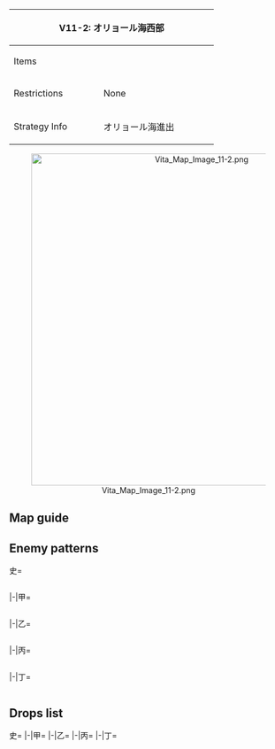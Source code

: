 {| class="article-table" style="width:100%;"
|-
! colspan="2" style="text-align:center;width:70%;" | V11-2: オリョール海西部
| rowspan="3" style="text-align:center;width:30%;" | [[File:Vita Map Banner 11-2.png|400px]]
|-
! Items
| {{Fuel}}{{Ammo}}
|-
! Restrictions
| None
|-
! Strategy Info
|オリョール海進出
|中部西海域のオリョール海に進出し、敵通商破壊艦隊を捕捉、<br>これを撃滅して、同方面の我が海上兵站ラインを防衛せよ！
|}
<center>[[File:Vita Map Image 11-2.png|600px]]</center>
==Map guide==
{{Map/Branching
|id = V11-2
|0->A/resource, B = * Random 50%/50% chance
|B->C, E/resource = *75% chance to go to E if fleet contains at least 1 CV(L/B), BBV, AV or CAV
*Else, random:
**60% chance for C
**40% chance for E
|F/resource -> H, K = *Go to K if AV ≧ 1
*Else, random:
**70% chance for K
**30% chance for H
|G -> I/resource, J = *Having a CL or SSV as Fleet flagship '''FORCES''' routing to I.
*Meet any of the following requirements to have a 40%/60% chance of routing between I/J:
** BBV ≧ 2
** Fleet contains {{ShipLink|Akitsu Maru}}
*Otherwise, random:
**82% chance for I
**18% chance for J
}}

==Enemy patterns==
<tabber>史=
<div class="scrollable" style="width:800px;max-height:400px;overflow:auto;">
{{Map/Nodes|name=前衛巡洋戦隊 B群
|B
|Normal/BaseXP
|{{Formation|Line Ahead}}
|130
|527
|527
|555
|554
|577
|577
|-
|B
|Normal/BaseXP
|{{Formation|Line Ahead}}
|120
|527
|527
|555
|554
|576
|576
|-
|B
|Normal/BaseXP
|{{Formation|Double Line}}
|120
|527
|527
|555
|554
|576
|576
|-
|B
|Normal/BaseXP
|{{Formation|Line Ahead}}
|110
|527
|527
|555
|554
|575
|575
|-
}}
{{Map/Nodes|name=潜水艦補給部隊
|C
|Normal/BaseXP
|{{Formation|Line Ahead}}
|140
|558
|555
|576
|576
|532
|532
|-
|C
|Normal/BaseXP
|{{Formation|Double Line}}
|140
|558
|555
|576
|576
|532
|532
|-
|C
|Normal/BaseXP
|{{Formation|Diamond}}
|140
|558
|555
|576
|576
|532
|532
|-
|C
|Normal/BaseXP
|{{Formation|Diamond}}
|110
|558
|554
|575
|575
|532
|-
}}
{{Map/Nodes|name=前衛巡洋戦隊 A群
|D
|Normal/BaseXP
|{{Formation|Line Ahead}}
|150
|527
|555
|559
|559
|577
|577
|-
|D
|Normal/BaseXP
|{{Formation|Line Ahead}}
|120
|527
|555
|559
|559
|575
|575
|-
|D
|Normal/BaseXP
|{{Formation|Double Line}}
|120
|527
|555
|559
|559
|575
|575
|-
|D
|Normal/BaseXP
|{{Formation|Line Ahead}}
|110
|527
|555
|521
|521
|521
|575
|-
}}
{{Map/Nodes|name=強襲揚陸支援部隊
|G
|Normal/BaseXP
|{{Formation|Line Ahead}}
|180
|601
|555
|555
|576
|576
|576
|-
|G
|Normal/BaseXP
|{{Formation|Line Ahead}}
|130
|555
|555
|554
|576
|575
|575
|-
|G
|Normal/BaseXP
|{{Formation|Double Line}}
|130
|555
|555
|554
|576
|575
|575
|-
}}
{{Map/Nodes|name=強襲揚陸艦隊 II群
|H
|Normal/BaseXP
|{{Formation|Double Line}}
|200
|598
|527
|560
|560
|558
|558
|-
|H
|Normal/BaseXP
|{{Formation|Double Line}}
|180
|597
|555
|560
|560
|558
|558
|-
|H
|Normal/BaseXP
|{{Formation|Double Line}}
|170
|597
|555
|560
|575
|575
|558
|-
}}
{{Map/Nodes|name=強襲揚陸艦隊 I群
|J
|Normal/BaseXP
|{{Formation|Double Line}}
|230
|601
|529
|560
|560
|558
|558
|-
|J
|Normal/BaseXP
|{{Formation|Double Line}}
|200
|597
|529
|560
|560
|558
|558
|-
|J
|Normal/BaseXP
|{{Formation|Diamond}}
|180
|579
|529
|560
|560
|558
|558
|-
}}
{{Map/Nodes|name=深海主力水上打撃群
|K
|Boss/BaseXP
|{{Formation|Double Line}}
|300
|567
|567
|527
|592
|577
|577
|-
|K
|Boss/BaseXP
|{{Formation|Diamond}}
|300
|585
|529
|529
|527
|577
|577
|-
|K
|Boss/BaseXP
|{{Formation|Double Line}}
|250
|529
|529
|527
|592
|577
|577
|-
}}
</div> <!-- overflow -->
|-|甲=
<div class="scrollable" style="width:800px;max-height:400px;overflow:auto;">
{{Map/Nodes|name=前衛巡洋戦隊 B群
|B
|Normal/BaseXP
|{{Formation|Line Ahead}}
|120
|527
|527
|555
|554
|576
|576
|-
|B
|Normal/BaseXP
|{{Formation|Double Line}}
|120
|527
|527
|555
|554
|576
|576
|-
|B
|Normal/BaseXP
|{{Formation|Line Ahead}}
|110
|527
|527
|555
|554
|575
|575
|-
|B
|Normal/BaseXP
|{{Formation|Double Line}}
|110
|527
|527
|555
|554
|575
|575
|-
}}
{{Map/Nodes|name=潜水艦補給部隊
|C
|Normal/BaseXP
|{{Formation|Diamond}}
|140
|558
|555
|576
|576
|532
|532
|-
|C
|Normal/BaseXP
|{{Formation|Diamond}}
|110
|558
|554
|575
|575
|532
|-
|C
|Normal/BaseXP
|{{Formation|Diamond}}
|110
|558
|554
|575
|575
|532
|-
}}
{{Map/Nodes|name=前衛巡洋戦隊 A群
|D
|Normal/BaseXP
|{{Formation|Line Ahead}}
|120
|527
|555
|559
|559
|575
|575
|-
|D
|Normal/BaseXP
|{{Formation|Double Line}}
|120
|527
|555
|559
|559
|575
|575
|-
|D
|Normal/BaseXP
|{{Formation|Line Ahead}}
|110
|527
|555
|521
|521
|521
|575
|-
|D
|Normal/BaseXP
|{{Formation|Double Line}}
|110
|527
|555
|521
|521
|575
|575
|-
}}
{{Map/Nodes|name=強襲揚陸支援部隊
|G
|Normal/BaseXP
|{{Formation|Line Ahead}}
|130
|555
|555
|554
|576
|575
|575
|-
|G
|Normal/BaseXP
|{{Formation|Double Line}}
|130
|555
|555
|554
|576
|575
|575
|-
|G
|Normal/BaseXP
|{{Formation|Line Ahead}}
|110
|555
|554
|554
|575
|575
|575
|-
|G
|Normal/BaseXP
|{{Formation|Double Line}}
|110
|555
|554
|554
|575
|575
|575
|-
}}
{{Map/Nodes|name=強襲揚陸艦隊 II群
|H
|Normal/BaseXP
|{{Formation|Double Line}}
|170
|597
|555
|560
|575
|575
|558
|-
|H
|Normal/BaseXP
|{{Formation|Double Line}}
|120
|555
|560
|575
|575
|558
|558
|-
|H
|Normal/BaseXP
|{{Formation|Double Line}}
|110
|555
|560
|575
|575
|526
|526
|-
}}
{{Map/Nodes|name=強襲揚陸艦隊 I群
|J
|Normal/BaseXP
|{{Formation|Diamond}}
|180
|579
|529
|560
|560
|558
|558
|-
|J
|Normal/BaseXP
|{{Formation|Double Line}}
|160
|529
|555
|560
|560
|558
|558
|-
|J
|Normal/BaseXP
|{{Formation|Double Line}}
|120
|529
|555
|560
|560
|526
|526
|-
|J
|Normal/BaseXP
|{{Formation|Diamond}}
|100
|528
|529
|526
|526
|501
|501
|-
}}
{{Map/Nodes|name=深海主力水上打撃群
|K
|Boss/BaseXP
|{{Formation|Double Line}}
|250
|529
|529
|527
|592
|577
|577
|-
|K
|Boss/BaseXP
|{{Formation|Diamond}}
|200
|579
|529
|529
|527
|576
|576
|-
|K
|Boss/BaseXP
|{{Formation|Double Line}}
|200
|529
|529
|527
|591
|576
|576
|-
|K
|Boss/BaseXP
|{{Formation|Line Ahead}}
|190
|529
|527
|559
|559
|575
|575
|-
}}
</div> <!-- overflow -->
|-|乙=
<div class="scrollable" style="width:800px;max-height:400px;overflow:auto;">
{{Map/Nodes|name=前衛巡洋戦隊 B群
|B
|Normal/BaseXP
|{{Formation|Line Ahead}}
|80
|527
|527
|555
|518
|501
|501
|-
|B
|Normal/BaseXP
|{{Formation|Double Line}}
|80
|527
|527
|555
|518
|501
|501
|-
|B
|Normal/BaseXP
|{{Formation|Line Ahead}}
|70
|522
|522
|519
|505
|501
|501
|-
}}
{{Map/Nodes|name=潜水艦補給部隊
|C
|Normal/BaseXP
|{{Formation|Double Line}}
|90
|526
|518
|575
|575
|530
|-
|C
|Normal/BaseXP
|{{Formation|Diamond}}
|90
|526
|518
|575
|575
|530
|-
|C
|Normal/BaseXP
|{{Formation|Double Line}}
|70
|526
|518
|501
|501
|530
|-
|C
|Normal/BaseXP
|{{Formation|Diamond}}
|70
|526
|518
|501
|501
|530
|-
}}
{{Map/Nodes|name=前衛巡洋戦隊 A群
|D
|Normal/BaseXP
|{{Formation|Line Ahead}}
|90
|522
|521
|521
|518
|501
|501
|-
|D
|Normal/BaseXP
|{{Formation|Double Line}}
|90
|522
|521
|521
|518
|501
|501
|-
|D
|Normal/BaseXP
|{{Formation|Line Ahead}}
|65
|522
|521
|505
|501
|501
|-
}}
{{Map/Nodes|name=強襲揚陸支援部隊
|G
|Normal/BaseXP
|{{Formation|Line Ahead}}
|75
|555
|554
|575
|501
|501
|501
|-
|G
|Normal/BaseXP
|{{Formation|Double Line}}
|75
|555
|554
|575
|501
|501
|501
|-
|G
|Normal/BaseXP
|{{Formation|Line Ahead}}
|60
|519
|518
|501
|501
|501
|-
|G
|Normal/BaseXP
|{{Formation|Double Line}}
|60
|519
|518
|501
|501
|501
|-
}}
{{Map/Nodes|name=強襲揚陸艦隊 II群
|H
|Normal/BaseXP
|{{Formation|Double Line}}
|100
|555
|523
|575
|575
|513
|513
|-
|H
|Normal/BaseXP
|{{Formation|Double Line}}
|90
|555
|523
|575
|501
|513
|513
|-
|H
|Normal/BaseXP
|{{Formation|Double Line}}
|80
|519
|510
|501
|501
|513
|513
|-
}}
{{Map/Nodes|name=強襲揚陸艦隊 I群
|J
|Normal/BaseXP
|{{Formation|Diamond}}
|100
|528
|529
|526
|526
|501
|501
|-
|J
|Normal/BaseXP
|{{Formation|Double Line}}
|90
|524
|523
|526
|526
|501
|501
|-
|J
|Normal/BaseXP
|{{Formation|Diamond}}
|90
|524
|523
|513
|513
|501
|501
|-
}}
{{Map/Nodes|name=深海主力水上打撃群
|K
|Boss/BaseXP
|{{Formation|Line Ahead}}
|190
|529
|527
|559
|559
|575
|575
|-
|K
|Boss/BaseXP
|{{Formation|Line Ahead}}
|160
|529
|527
|521
|521
|501
|501
|-
|K
|Boss/BaseXP
|{{Formation|Double Line}}
|150
|524
|524
|522
|519
|501
|501
|-
|K
|Boss/BaseXP
|{{Formation|Double Line}}
|130
|524
|524
|518
|501
|501
|501
|-
}}
</div> <!-- overflow -->
|-|丙=
<div class="scrollable" style="width:800px;max-height:400px;overflow:auto;">
{{Map/Nodes|name=前衛巡洋戦隊 B群
|B
|Normal/BaseXP
|{{Formation|Double Line}}
|80
|527
|527
|555
|518
|501
|501
|-
|B
|Normal/BaseXP
|{{Formation|Line Ahead}}
|70
|522
|522
|519
|505
|501
|501
|-
|B
|Normal/BaseXP
|{{Formation|Double Line}}
|65
|522
|522
|519
|505
|501
|-
}}
{{Map/Nodes|name=潜水艦補給部隊
|C
|Normal/BaseXP
|{{Formation|Double Line}}
|90
|526
|518
|575
|575
|530
|-
|C
|Normal/BaseXP
|{{Formation|Diamond}}
|90
|526
|518
|575
|575
|530
|-
|C
|Normal/BaseXP
|{{Formation|Double Line}}
|70
|526
|518
|501
|501
|530
|-
|C
|Normal/BaseXP
|{{Formation|Diamond}}
|70
|526
|518
|501
|501
|530
|-
}}
{{Map/Nodes|name=前衛巡洋戦隊 A群
|D
|Normal/BaseXP
|{{Formation|Line Ahead}}
|90
|522
|521
|521
|518
|501
|501
|-
|D
|Normal/BaseXP
|{{Formation|Double Line}}
|90
|522
|521
|521
|518
|501
|501
|-
|D
|Normal/BaseXP
|{{Formation|Line Ahead}}
|65
|522
|521
|505
|501
|501
|-
|D
|Normal/BaseXP
|{{Formation|Double Line}}
|65
|522
|521
|505
|501
|501
|-
}}
{{Map/Nodes|name=強襲揚陸支援部隊
|G
|Normal/BaseXP
|{{Formation|Line Ahead}}
|75
|555
|554
|575
|501
|501
|501
|-
|G
|Normal/BaseXP
|{{Formation|Double Line}}
|75
|555
|554
|575
|501
|501
|501
|-
|G
|Normal/BaseXP
|{{Formation|Line Ahead}}
|60
|519
|518
|501
|501
|501
|-
|G
|Normal/BaseXP
|{{Formation|Double Line}}
|60
|519
|518
|501
|501
|501
|-
}}
{{Map/Nodes|name=強襲揚陸艦隊 II群
|H
|Normal/BaseXP
|{{Formation|Double Line}}
|90
|555
|523
|575
|501
|513
|513
|-
|H
|Normal/BaseXP
|{{Formation|Double Line}}
|80
|519
|510
|501
|501
|513
|513
|-
|H
|Normal/BaseXP
|{{Formation|Double Line}}
|80
|518
|501
|501
|501
|513
|513
|-
}}
{{Map/Nodes|name=強襲揚陸艦隊 I群
|J
|Normal/BaseXP
|{{Formation|Double Line}}
|90
|524
|523
|526
|526
|501
|501
|-
|J
|Normal/BaseXP
|{{Formation|Diamond}}
|90
|524
|523
|513
|513
|501
|501
|-
|J
|Normal/BaseXP
|{{Formation|Double Line}}
|80
|524
|505
|513
|513
|501
|501
|-
}}
{{Map/Nodes|name=深海主力水上打撃群
|K
|Boss/BaseXP
|{{Formation|Line Ahead}}
|160
|529
|527
|521
|521
|501
|501
|-
|K
|Boss/BaseXP
|{{Formation|Double Line}}
|150
|524
|524
|522
|519
|501
|501
|-
|K
|Boss/BaseXP
|{{Formation|Double Line}}
|130
|524
|524
|518
|501
|501
|501
|-
}}
</div> <!-- overflow -->
|-|丁=
<div class="scrollable" style="width:800px;max-height:400px;overflow:auto;">
{{Map/Nodes|name=前衛巡洋戦隊 B群
|B
|Normal/BaseXP
|{{Formation|Line Ahead}}
|70
|522
|522
|519
|505
|501
|501
|-
|B
|Normal/BaseXP
|{{Formation|Double Line}}
|65
|522
|522
|519
|505
|501
|-
}}
{{Map/Nodes|name=潜水艦補給部隊
|C
|Normal/BaseXP
|{{Formation|Double Line}}
|70
|526
|518
|501
|501
|530
|-
|C
|Normal/BaseXP
|{{Formation|Diamond}}
|70
|526
|518
|501
|501
|530
|-
}}
{{Map/Nodes|name=前衛巡洋戦隊 A群
|D
|Normal/BaseXP
|{{Formation|Line Ahead}}
|65
|522
|521
|505
|501
|501
|-
|D
|Normal/BaseXP
|{{Formation|Double Line}}
|65
|522
|521
|505
|501
|501
|-
}}
{{Map/Nodes|name=強襲揚陸支援部隊
|G
|Normal/BaseXP
|{{Formation|Line Ahead}}
|60
|519
|518
|501
|501
|501
|-
|G
|Normal/BaseXP
|{{Formation|Double Line}}
|60
|519
|518
|501
|501
|501
|-
}}
{{Map/Nodes|name=強襲揚陸艦隊 II群
|H
|Normal/BaseXP
|{{Formation|Double Line}}
|80
|519
|510
|501
|501
|513
|513
|-
|H
|Normal/BaseXP
|{{Formation|Double Line}}
|80
|518
|501
|501
|501
|513
|513
|-
}}
{{Map/Nodes|name=強襲揚陸艦隊 I群
|J
|Normal/BaseXP
|{{Formation|Diamond}}
|90
|524
|523
|513
|513
|501
|501
|-
|J
|Normal/BaseXP
|{{Formation|Double Line}}
|80
|524
|505
|513
|513
|501
|501
|-
}}
{{Map/Nodes|name=深海主力水上打撃群
|K
|Boss/BaseXP
|{{Formation|Double Line}}
|150
|524
|524
|522
|519
|501
|501
|-
|K
|Boss/BaseXP
|{{Formation|Double Line}}
|130
|524
|524
|518
|501
|501
|501
|-
}}
</div> <!-- overflow -->
</tabber>

==Drops list==
<tabber>史=
{{Map/Drops
|regular = true
|no_legend = true
|filter_button = true
|nodes =  B, C, D, G, H, J, K
|boss = K
|{{ShipFrom|123}} : G, J, K
|{{ShipFrom|59}} : G, H, J, K
|{{ShipFrom|60}} : G, H, J, K
|{{ShipFrom|61}} : G, H, J, K
|{{ShipFrom|21}} : G, H, J, K
|{{ShipFrom|22}} : G, H, J, K
|{{ShipFrom|23}} : G, H, J, K
|{{ShipFrom|53}} : G, H, J, K
|{{ShipFrom|95}} : B, C, D, G, H, J, K
|{{ShipFrom|96}} : B, C, D, G, H, J, K
|{{ShipFrom|97}} : B, C, D, G, H, J, K
|{{ShipFrom|98}} : B, C, D, G, H, J, K
|{{ShipFrom|48}} : B, C, D, G, H, J, K
|{{ShipFrom|49}} : B, C, D, G, H, J, K
|{{ShipFrom|34}} : B, C, D, G, H, J, K
|{{ShipFrom|35}} : B, C, D, G, H, J, K
|{{ShipFrom|36}} : B, C, D, G, H, J, K
|{{ShipFrom|37}} : B, C, D, G, H, J, K
|{{ShipFrom|1}} : B, C, D, G, H, J, K
|{{ShipFrom|2}} : B, C, D, G, H, J, K
|{{ShipFrom|28}} : B, C, D, G, H, J, K
|{{ShipFrom|29}} : B, C, D, G, H, J, K
|{{ShipFrom|6}} : B, C, D, G, H, J, K
|{{ShipFrom|30}} : B, C, D, G, H, J, K
|{{ShipFrom|7}} : B, C, D, G, H, J, K
|{{ShipFrom|31}} : B, C, D, G, H, J, K
|{{ShipFrom|81}} : K
|{{ShipFrom|163}} : K
|{{ShipFrom|126}} : K
|{{ShipFrom|24}} : K
|{{ShipFrom|25}} : K
|{{ShipFrom|54}} : K
|{{ShipFrom|55}} : K
|{{ShipFrom|56}} : K
|{{ShipFrom|70}} : K
|{{ShipFrom|76}} : K
|{{ShipFrom|89}} : K
|{{ShipFrom|102}} : K
|{{ShipFrom|103}} : K
}}
|-|甲=
{{Map/Drops
|regular = true
|no_legend = true
|filter_button = true
|nodes =  B, C, D, G, H, J, K
|boss = K
|{{ShipFrom|123}} : K
|{{ShipFrom|59}} : J, K
|{{ShipFrom|60}} : H, J, K
|{{ShipFrom|61}} : H, J, K
|{{ShipFrom|21}} : H, J, K
|{{ShipFrom|22}} : H, J, K
|{{ShipFrom|23}} : H, J, K
|{{ShipFrom|53}} : H, J, K
|{{ShipFrom|95}} : B, C, D, G, H, J, K
|{{ShipFrom|96}} : B, C, D, G, H, J, K
|{{ShipFrom|97}} : B, C, D, G, H, J, K
|{{ShipFrom|98}} : B, C, D, G, H, J, K
|{{ShipFrom|48}} : B, C, D, G, H, J, K
|{{ShipFrom|49}} : B, C, D, G, H, J, K
|{{ShipFrom|34}} : B, C, D, G, H, J, K
|{{ShipFrom|35}} : B, C, D, G, H, J, K
|{{ShipFrom|36}} : B, C, D, G, H, J, K
|{{ShipFrom|37}} : B, C, D, G, H, J, K
|{{ShipFrom|1}} : B, C, D, G, H, J, K
|{{ShipFrom|2}} : B, C, D, G, H, J, K
|{{ShipFrom|28}} : B, C, D, G, H, J, K
|{{ShipFrom|29}} : B, C, D, G, H, J, K
|{{ShipFrom|6}} : B, C, D, G, H, J, K
|{{ShipFrom|30}} : B, C, D, G, H, J, K
|{{ShipFrom|7}} : B, C, D, G, H, J, K
|{{ShipFrom|31}} : B, C, D, G, H, J, K
|{{ShipFrom|163}} : K
|{{ShipFrom|126}} : K
|{{ShipFrom|24}} : K
|{{ShipFrom|25}} : K
|{{ShipFrom|54}} : K
|{{ShipFrom|55}} : K
|{{ShipFrom|56}} : K
|{{ShipFrom|70}} : K
|{{ShipFrom|76}} : K
|{{ShipFrom|89}} : K
|{{ShipFrom|102}} : K
|{{ShipFrom|103}} : K
}}
|-|乙=
{{Map/Drops
|regular = true
|no_legend = true
|filter_button = true
|nodes =  B, C, D, G, H, J, K
|boss = K
|{{ShipFrom|123}} : K
|{{ShipFrom|59}} : K
|{{ShipFrom|60}} : K
|{{ShipFrom|61}} : J, K
|{{ShipFrom|21}} : H, J, K
|{{ShipFrom|22}} : H, J, K
|{{ShipFrom|23}} : G, H, J, K
|{{ShipFrom|53}} : G, H, J, K
|{{ShipFrom|95}} : B, C, D, G, H, J, K
|{{ShipFrom|96}} : B, C, D, G, H, J, K
|{{ShipFrom|97}} : B, C, D, G, H, J, K
|{{ShipFrom|98}} : B, C, D, G, H, J, K
|{{ShipFrom|48}} : B, C, D, G, H, J, K
|{{ShipFrom|49}} : B, C, D, G, H, J, K
|{{ShipFrom|34}} : B, C, D, G, H, J, K
|{{ShipFrom|35}} : B, C, D, G, H, J, K
|{{ShipFrom|36}} : B, C, D, G, H, J, K
|{{ShipFrom|37}} : B, C, D, G, H, J, K
|{{ShipFrom|1}} : B, C, D, G, H, J, K
|{{ShipFrom|2}} : B, C, D, G, H, J, K
|{{ShipFrom|28}} : B, C, D, G, H, J, K
|{{ShipFrom|29}} : B, C, D, G, H, J, K
|{{ShipFrom|6}} : B, C, D, G, H, J, K
|{{ShipFrom|30}} : B, C, D, G, H, J, K
|{{ShipFrom|7}} : B, C, D, G, H, J, K
|{{ShipFrom|31}} : B, C, D, G, H, J, K
|{{ShipFrom|126}} : K
|{{ShipFrom|24}} : K
|{{ShipFrom|25}} : K
|{{ShipFrom|54}} : K
|{{ShipFrom|55}} : K
|{{ShipFrom|56}} : K
|{{ShipFrom|70}} : K
|{{ShipFrom|76}} : K
|{{ShipFrom|89}} : K
|{{ShipFrom|102}} : K
|{{ShipFrom|103}} : K
}}
|-|丙=
{{Map/Drops
|regular = true
|no_legend = true
|filter_button = true
|nodes =  B, C, D, G, H, J, K
|boss = K
|{{ShipFrom|59}} : K
|{{ShipFrom|60}} : K
|{{ShipFrom|61}} : K
|{{ShipFrom|21}} : J, K
|{{ShipFrom|22}} : H, J, K
|{{ShipFrom|23}} : G, H, J, K
|{{ShipFrom|53}} : G, H, J, K
|{{ShipFrom|95}} : B, C, D, G, H, J, K
|{{ShipFrom|96}} : B, C, D, G, H, J, K
|{{ShipFrom|97}} : B, C, D, G, H, J, K
|{{ShipFrom|98}} : B, C, D, G, H, J, K
|{{ShipFrom|48}} : B, C, D, G, H, J, K
|{{ShipFrom|49}} : B, C, D, G, H, J, K
|{{ShipFrom|34}} : B, C, D, G, H, J, K
|{{ShipFrom|35}} : B, C, D, G, H, J, K
|{{ShipFrom|36}} : B, C, D, G, H, J, K
|{{ShipFrom|37}} : B, C, D, G, H, J, K
|{{ShipFrom|1}} : B, C, D, G, H, J, K
|{{ShipFrom|2}} : B, C, D, G, H, J, K
|{{ShipFrom|28}} : B, C, D, G, H, J, K
|{{ShipFrom|29}} : B, C, D, G, H, J, K
|{{ShipFrom|6}} : B, C, D, G, H, J, K
|{{ShipFrom|30}} : B, C, D, G, H, J, K
|{{ShipFrom|7}} : B, C, D, G, H, J, K
|{{ShipFrom|31}} : B, C, D, G, H, J, K
|{{ShipFrom|126}} : K
|{{ShipFrom|24}} : K
|{{ShipFrom|25}} : K
|{{ShipFrom|54}} : K
|{{ShipFrom|55}} : K
|{{ShipFrom|56}} : K
|{{ShipFrom|70}} : K
|{{ShipFrom|76}} : K
|{{ShipFrom|89}} : K
|{{ShipFrom|102}} : K
|{{ShipFrom|103}} : K
}}
|-|丁=
{{Map/Drops
|regular = true
|no_legend = true
|filter_button = true
|nodes =  B, C, D, G, H, J, K
|boss = K
|{{ShipFrom|59}} : K
|{{ShipFrom|60}} : K
|{{ShipFrom|61}} : K
|{{ShipFrom|21}} : K
|{{ShipFrom|22}} : J, K
|{{ShipFrom|23}} : G, H, J, K
|{{ShipFrom|53}} : G, H, J, K
|{{ShipFrom|95}} : B, C, D, G, H, J, K
|{{ShipFrom|96}} : B, C, D, G, H, J, K
|{{ShipFrom|97}} : B, C, D, G, H, J, K
|{{ShipFrom|98}} : B, C, D, G, H, J, K
|{{ShipFrom|48}} : B, C, D, G, H, J, K
|{{ShipFrom|49}} : B, C, D, G, H, J, K
|{{ShipFrom|34}} : B, C, D, G, H, J, K
|{{ShipFrom|35}} : B, C, D, G, H, J, K
|{{ShipFrom|36}} : B, C, D, G, H, J, K
|{{ShipFrom|37}} : B, C, D, G, H, J, K
|{{ShipFrom|1}} : B, C, D, G, H, J, K
|{{ShipFrom|2}} : B, C, D, G, H, J, K
|{{ShipFrom|28}} : B, C, D, G, H, J, K
|{{ShipFrom|29}} : B, C, D, G, H, J, K
|{{ShipFrom|6}} : B, C, D, G, H, J, K
|{{ShipFrom|30}} : B, C, D, G, H, J, K
|{{ShipFrom|7}} : B, C, D, G, H, J, K
|{{ShipFrom|31}} : B, C, D, G, H, J, K
|{{ShipFrom|126}} : K
|{{ShipFrom|24}} : K
|{{ShipFrom|25}} : K
|{{ShipFrom|54}} : K
|{{ShipFrom|55}} : K
|{{ShipFrom|56}} : K
|{{ShipFrom|70}} : K
|{{ShipFrom|76}} : K
|{{ShipFrom|89}} : K
|{{ShipFrom|102}} : K
|{{ShipFrom|103}} : K
}}
</tabber>